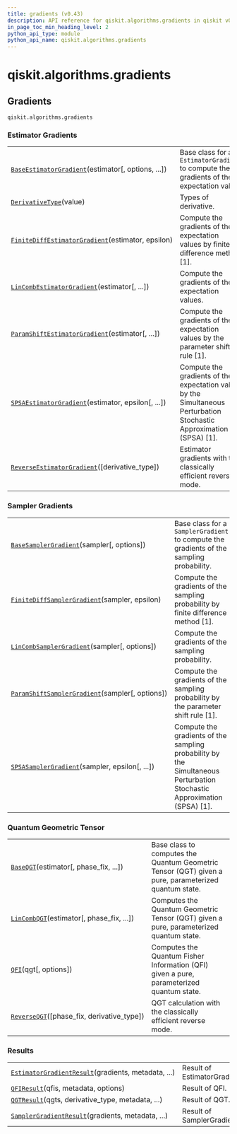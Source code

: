 ```yaml
---
title: gradients (v0.43)
description: API reference for qiskit.algorithms.gradients in qiskit v0.43
in_page_toc_min_heading_level: 2
python_api_type: module
python_api_name: qiskit.algorithms.gradients
---
```


<span id="module-qiskit.algorithms.gradients" />

<span id="qiskit-algorithms-gradients" />

# qiskit.algorithms.gradients

<span id="gradients-qiskit-algorithms-gradients" />

## Gradients

`qiskit.algorithms.gradients`

### Estimator Gradients

|                                                                                                                                                                        |                                                                                                                       |
| ---------------------------------------------------------------------------------------------------------------------------------------------------------------------- | --------------------------------------------------------------------------------------------------------------------- |
| [`BaseEstimatorGradient`](qiskit.algorithms.gradients.BaseEstimatorGradient "qiskit.algorithms.gradients.BaseEstimatorGradient")(estimator\[, options, ...])           | Base class for an `EstimatorGradient` to compute the gradients of the expectation value.                              |
| [`DerivativeType`](qiskit.algorithms.gradients.DerivativeType "qiskit.algorithms.gradients.DerivativeType")(value)                                                     | Types of derivative.                                                                                                  |
| [`FiniteDiffEstimatorGradient`](qiskit.algorithms.gradients.FiniteDiffEstimatorGradient "qiskit.algorithms.gradients.FiniteDiffEstimatorGradient")(estimator, epsilon) | Compute the gradients of the expectation values by finite difference method \[1].                                     |
| [`LinCombEstimatorGradient`](qiskit.algorithms.gradients.LinCombEstimatorGradient "qiskit.algorithms.gradients.LinCombEstimatorGradient")(estimator\[, ...])           | Compute the gradients of the expectation values.                                                                      |
| [`ParamShiftEstimatorGradient`](qiskit.algorithms.gradients.ParamShiftEstimatorGradient "qiskit.algorithms.gradients.ParamShiftEstimatorGradient")(estimator\[, ...])  | Compute the gradients of the expectation values by the parameter shift rule \[1].                                     |
| [`SPSAEstimatorGradient`](qiskit.algorithms.gradients.SPSAEstimatorGradient "qiskit.algorithms.gradients.SPSAEstimatorGradient")(estimator, epsilon\[, ...])           | Compute the gradients of the expectation value by the Simultaneous Perturbation Stochastic Approximation (SPSA) \[1]. |
| [`ReverseEstimatorGradient`](qiskit.algorithms.gradients.ReverseEstimatorGradient "qiskit.algorithms.gradients.ReverseEstimatorGradient")(\[derivative\_type])         | Estimator gradients with the classically efficient reverse mode.                                                      |

### Sampler Gradients

|                                                                                                                                                                   |                                                                                                                          |
| ----------------------------------------------------------------------------------------------------------------------------------------------------------------- | ------------------------------------------------------------------------------------------------------------------------ |
| [`BaseSamplerGradient`](qiskit.algorithms.gradients.BaseSamplerGradient "qiskit.algorithms.gradients.BaseSamplerGradient")(sampler\[, options])                   | Base class for a `SamplerGradient` to compute the gradients of the sampling probability.                                 |
| [`FiniteDiffSamplerGradient`](qiskit.algorithms.gradients.FiniteDiffSamplerGradient "qiskit.algorithms.gradients.FiniteDiffSamplerGradient")(sampler, epsilon)    | Compute the gradients of the sampling probability by finite difference method \[1].                                      |
| [`LinCombSamplerGradient`](qiskit.algorithms.gradients.LinCombSamplerGradient "qiskit.algorithms.gradients.LinCombSamplerGradient")(sampler\[, options])          | Compute the gradients of the sampling probability.                                                                       |
| [`ParamShiftSamplerGradient`](qiskit.algorithms.gradients.ParamShiftSamplerGradient "qiskit.algorithms.gradients.ParamShiftSamplerGradient")(sampler\[, options]) | Compute the gradients of the sampling probability by the parameter shift rule \[1].                                      |
| [`SPSASamplerGradient`](qiskit.algorithms.gradients.SPSASamplerGradient "qiskit.algorithms.gradients.SPSASamplerGradient")(sampler, epsilon\[, ...])              | Compute the gradients of the sampling probability by the Simultaneous Perturbation Stochastic Approximation (SPSA) \[1]. |

### Quantum Geometric Tensor

|                                                                                                                                  |                                                                                                      |
| -------------------------------------------------------------------------------------------------------------------------------- | ---------------------------------------------------------------------------------------------------- |
| [`BaseQGT`](qiskit.algorithms.gradients.BaseQGT "qiskit.algorithms.gradients.BaseQGT")(estimator\[, phase\_fix, ...])            | Base class to computes the Quantum Geometric Tensor (QGT) given a pure, parameterized quantum state. |
| [`LinCombQGT`](qiskit.algorithms.gradients.LinCombQGT "qiskit.algorithms.gradients.LinCombQGT")(estimator\[, phase\_fix, ...])   | Computes the Quantum Geometric Tensor (QGT) given a pure, parameterized quantum state.               |
| [`QFI`](qiskit.algorithms.gradients.QFI "qiskit.algorithms.gradients.QFI")(qgt\[, options])                                      | Computes the Quantum Fisher Information (QFI) given a pure, parameterized quantum state.             |
| [`ReverseQGT`](qiskit.algorithms.gradients.ReverseQGT "qiskit.algorithms.gradients.ReverseQGT")(\[phase\_fix, derivative\_type]) | QGT calculation with the classically efficient reverse mode.                                         |

### Results

|                                                                                                                                                                  |                              |
| ---------------------------------------------------------------------------------------------------------------------------------------------------------------- | ---------------------------- |
| [`EstimatorGradientResult`](qiskit.algorithms.gradients.EstimatorGradientResult "qiskit.algorithms.gradients.EstimatorGradientResult")(gradients, metadata, ...) | Result of EstimatorGradient. |
| [`QFIResult`](qiskit.algorithms.gradients.QFIResult "qiskit.algorithms.gradients.QFIResult")(qfis, metadata, options)                                            | Result of QFI.               |
| [`QGTResult`](qiskit.algorithms.gradients.QGTResult "qiskit.algorithms.gradients.QGTResult")(qgts, derivative\_type, metadata, ...)                              | Result of QGT.               |
| [`SamplerGradientResult`](qiskit.algorithms.gradients.SamplerGradientResult "qiskit.algorithms.gradients.SamplerGradientResult")(gradients, metadata, ...)       | Result of SamplerGradient.   |

